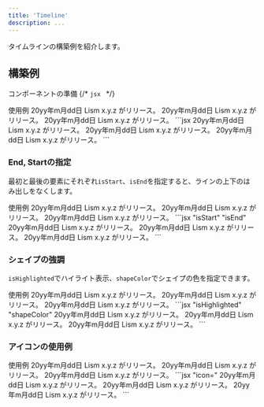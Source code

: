 ```yaml
---
title: 'Timeline'
description: ...
---
```



タイムラインの構築例を紹介します。

## 構築例

<PreviewTitle>コンポーネントの準備</PreviewTitle>
<Preview>
	<PreviewCode slot='tab' label='React'>
	<script src="https://emgithub.com/embed-v2.js?target=https%3A%2F%2Fgithub.com%2Flism-ui%2Flism-ui%2Fblob%2F1763302b9ba2484f42c616d940de4063c27e98db%2Fapps%2Fdocs%2Fsrc%2Fcomponents%2Fex%2FTimeline%2Findex.jsx&style=default&type=code&showLineNumbers=on&showFileMeta=on&showCopy=on"></script>
	</PreviewCode>
	{/* <PreviewCode slot='tab' label='Astro'>
	```jsx
	```
	</PreviewCode> */}
	<PreviewCode slot='tab' label='SCSS'>
	<script src="https://emgithub.com/embed-v2.js?target=https%3A%2F%2Fgithub.com%2Flism-ui%2Flism-ui%2Fblob%2Fmain%2Fapps%2Fdocs%2Fsrc%2Fcomponents%2Fex%2FTimeline%2Fstyle.scss&style=default&type=code&showLineNumbers=on&showFileMeta=on&showCopy=on"></script>
	</PreviewCode>
</Preview>


<Preview>
	<PreviewTitle>使用例</PreviewTitle>
	<PreviewArea resize p={30}>
		<Timelines>
			<Timeline>
				<TimelineTime>20yy年m月dd日</TimelineTime>
				<TimelineBody>
					<Text>Lism x.y.z がリリース。</Text>
					<DammyText lang='ja'/>
				</TimelineBody>
			</Timeline>
			<Timeline>
				<TimelineTime>20yy年m月dd日</TimelineTime>
				<TimelineBody>
					<Text>Lism x.y.z がリリース。</Text>
					<DammyText lang='ja'/>
				</TimelineBody>
			</Timeline>
			<Timeline>
				<TimelineTime>20yy年m月dd日</TimelineTime>
				<TimelineBody>
					<Text>Lism x.y.z がリリース。</Text>
					<DammyText lang='ja'/>
				</TimelineBody>
			</Timeline>
		</Timelines>
	</PreviewArea>
	<PreviewCode>
```jsx
<Timelines>
	<Timeline>
		<TimelineTime>20yy年m月dd日</TimelineTime>
		<TimelineBody>
			<Text>Lism x.y.z がリリース。</Text>
			<DammyText lang='ja'/>
		</TimelineBody>
	</Timeline>
	<Timeline>
		<TimelineTime>20yy年m月dd日</TimelineTime>
		<TimelineBody>
			<Text>Lism x.y.z がリリース。</Text>
			<DammyText lang='ja'/>
		</TimelineBody>
	</Timeline>
	<Timeline>
		<TimelineTime>20yy年m月dd日</TimelineTime>
		<TimelineBody>
			<Text>Lism x.y.z がリリース。</Text>
			<DammyText lang='ja'/>
		</TimelineBody>
	</Timeline>
</Timelines>
```
	</PreviewCode>
</Preview>


### End, Startの指定

最初と最後の要素にそれぞれ`isStart`、`isEnd`を指定すると、ラインの上下のはみ出しをなくします。


<Preview>
	<PreviewTitle>使用例</PreviewTitle>
	<PreviewArea resize p={30}>
		<Timelines>
			<Timeline isStart>
				<TimelineTime>20yy年m月dd日</TimelineTime>
				<TimelineBody>
					<Text>Lism x.y.z がリリース。</Text>
					<DammyText lang='ja'/>
				</TimelineBody>
			</Timeline>
			<Timeline>
				<TimelineTime>20yy年m月dd日</TimelineTime>
				<TimelineBody>
					<Text>Lism x.y.z がリリース。</Text>
					<DammyText lang='ja'/>
				</TimelineBody>
			</Timeline>
			<Timeline isEnd>
				<TimelineTime>20yy年m月dd日</TimelineTime>
				<TimelineBody>
					<Text>Lism x.y.z がリリース。</Text>
					<DammyText lang='ja'/>
				</TimelineBody>
			</Timeline>
		</Timelines>
	</PreviewArea>
	<PreviewCode>
```jsx "isStart" "isEnd"
<Timelines>
	<Timeline isStart>
		<TimelineTime>20yy年m月dd日</TimelineTime>
		<TimelineBody>
			<Text>Lism x.y.z がリリース。</Text>
			<DammyText lang='ja'/>
		</TimelineBody>
	</Timeline>
	<Timeline>
		<TimelineTime>20yy年m月dd日</TimelineTime>
		<TimelineBody>
			<Text>Lism x.y.z がリリース。</Text>
			<DammyText lang='ja'/>
		</TimelineBody>
	</Timeline>
	<Timeline isEnd>
		<TimelineTime>20yy年m月dd日</TimelineTime>
		<TimelineBody>
			<Text>Lism x.y.z がリリース。</Text>
			<DammyText lang='ja'/>
		</TimelineBody>
	</Timeline>
</Timelines>
```
	</PreviewCode>
</Preview>


### シェイプの強調

`isHighlighted`でハイライト表示、`shapeColor`でシェイプの色を指定できます。

<Preview>
	<PreviewTitle>使用例</PreviewTitle>
	<PreviewArea resize p={30}>
		<Timelines>
			<Timeline>
				<TimelineTime>20yy年m月dd日</TimelineTime>
				<TimelineBody>
					<Text>Lism x.y.z がリリース。</Text>
					<DammyText lang='ja'/>
				</TimelineBody>
			</Timeline>
			<Timeline isHighlighted shapeColor='red'>
				<TimelineTime>20yy年m月dd日</TimelineTime>
				<TimelineBody>
					<Text>Lism x.y.z がリリース。</Text>
					<DammyText lang='ja'/>
				</TimelineBody>
			</Timeline>
			<Timeline isHighlighted>
				<TimelineTime>20yy年m月dd日</TimelineTime>
				<TimelineBody>
					<Text>Lism x.y.z がリリース。</Text>
					<DammyText lang='ja'/>
				</TimelineBody>
			</Timeline>
		</Timelines>
	</PreviewArea>
	<PreviewCode>
```jsx "isHighlighted" "shapeColor"
<Timelines>
	<Timeline>
		<TimelineTime>20yy年m月dd日</TimelineTime>
		<TimelineBody>
			<Text>Lism x.y.z がリリース。</Text>
			<DammyText lang='ja'/>
		</TimelineBody>
	</Timeline>
	<Timeline isHighlighted shapeColor='red'>
		<TimelineTime>20yy年m月dd日</TimelineTime>
		<TimelineBody>
			<Text>Lism x.y.z がリリース。</Text>
			<DammyText lang='ja'/>
		</TimelineBody>
	</Timeline>
	<Timeline>
		<TimelineTime>20yy年m月dd日</TimelineTime>
		<TimelineBody>
			<Text>Lism x.y.z がリリース。</Text>
			<DammyText lang='ja'/>
		</TimelineBody>
	</Timeline>
</Timelines>
```
	</PreviewCode>
</Preview>



### アイコンの使用例

<Preview>
	<PreviewTitle>使用例</PreviewTitle>
	<PreviewArea resize p={30}>
		<Timelines>
			<Timeline icon='star'>
				<TimelineTime>20yy年m月dd日</TimelineTime>
				<TimelineBody>
					<Text>Lism x.y.z がリリース。</Text>
					<DammyText lang='ja'/>
				</TimelineBody>
			</Timeline>
			<Timeline>
				<TimelineTime>20yy年m月dd日</TimelineTime>
				<TimelineBody>
					<Text>Lism x.y.z がリリース。</Text>
					<DammyText lang='ja'/>
				</TimelineBody>
			</Timeline>
			<Timeline icon='check' isHighlighted shapeColor='red'>
				<TimelineTime>20yy年m月dd日</TimelineTime>
				<TimelineBody>
					<Text>Lism x.y.z がリリース。</Text>
					<DammyText lang='ja'/>
				</TimelineBody>
			</Timeline>
		</Timelines>
	</PreviewArea>
	<PreviewCode>
	```jsx "icon="
		<Timelines>
			<Timeline>
				<TimelineTime>20yy年m月dd日</TimelineTime>
				<TimelineBody>
					<Text>Lism x.y.z がリリース。</Text>
					<DammyText lang='ja'/>
				</TimelineBody>
			</Timeline>
			<Timeline>
				<TimelineTime>20yy年m月dd日</TimelineTime>
				<TimelineBody>
					<Text>Lism x.y.z がリリース。</Text>
					<DammyText lang='ja'/>
				</TimelineBody>
			</Timeline>
			<Timeline icon='check' isHighlighted shapeColor='red'>
				<TimelineTime>20yy年m月dd日</TimelineTime>
				<TimelineBody>
					<Text>Lism x.y.z がリリース。</Text>
					<DammyText lang='ja'/>
				</TimelineBody>
			</Timeline>
		</Timelines>
	```
	</PreviewCode>
</Preview>
